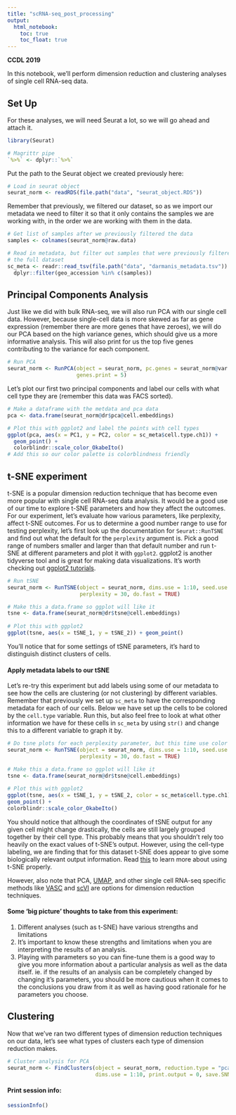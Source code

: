 ```yaml
---
title: "scRNA-seq_post_processing"
output:   
  html_notebook: 
    toc: true
    toc_float: true
---
```


**CCDL 2019**

In this notebook, we'll perform dimension reduction and clustering analyses of 
single cell RNA-seq data. 

## Set Up 
For these analyses, we will need Seurat a lot, so we will go ahead and attach it.  
```r
library(Seurat)

# Magrittr pipe
`%>%` <- dplyr::`%>%`
```

Put the path to the Seurat object we created previously here:
```r
# Load in seurat object
seurat_norm <- readRDS(file.path("data", "seurat_object.RDS"))
```

Remember that previously, we filtered our dataset, so as we import our metadata
we need to filter it so that it only contains the samples we are working with, 
in the order we are working with them in the data. 
```r
# Get list of samples after we previously filtered the data
samples <- colnames(seurat_norm@raw.data)

# Read in metadata, but filter out samples that were previously filtered out of 
# the full dataset
sc_meta <- readr::read_tsv(file.path("data", "darmanis_metadata.tsv")) %>% 
  dplyr::filter(geo_accession %in% c(samples))
```

## Principal Components Analysis
Just like we did with bulk RNA-seq, we will also run PCA with our single cell data. 
However, because single-cell data is more skewed as far as gene expression
(remember there are more genes that have zeroes), we will do our PCA based on the 
high variance genes, which should give us a more informative analysis.
This will also print for us the top five genes contributing to the variance for 
each component. 
```r
# Run PCA
seurat_norm <- RunPCA(object = seurat_norm, pc.genes = seurat_norm@var.genes,
                      genes.print = 5)
```

Let's plot our first two principal components and label our cells with what cell
type they are (remember this data was FACS sorted).
```r
# Make a dataframe with the metdata and pca data
pca <- data.frame(seurat_norm@dr$pca@cell.embeddings)

# Plot this with ggplot2 and label the points with cell types
ggplot(pca, aes(x = PC1, y = PC2, color = sc_meta$cell.type.ch1)) + 
  geom_point() +
  colorblindr::scale_color_OkabeIto() 
# Add this so our color palette is colorblindness friendly
```

## t-SNE experiment
t-SNE is a popular dimension reduction technique that has become even more popular
with single cell RNA-seq data analysis. 
It would be a good use of our time to explore t-SNE parameters and how they 
affect the outcomes.
For our experiment, let's evaluate how various parameters, like perplexity,
affect t-SNE outcomes.
For us to determine a good number range to use for testing perplexity, let's 
first look up the documentation for `Seurat::RunTSNE` and find out what the 
default for the `perplexity` argument is. 
Pick a good range of numbers smaller and larger than that default number and 
run t-SNE at different parameters and plot it with `ggplot2`. 
ggplot2 is another tidyverse tool and is great for making data visualizations.
It's worth checking out [ggplot2 tutorials](https://ggplot2.tidyverse.org/index.html). 
```r
# Run tSNE 
seurat_norm <- RunTSNE(object = seurat_norm, dims.use = 1:10, seed.use = 1234, 
                       perplexity = 30, do.fast = TRUE)

# Make this a data.frame so ggplot will like it
tsne <- data.frame(seurat_norm@dr$tsne@cell.embeddings)
  
# Plot this with ggplot2
ggplot(tsne, aes(x = tSNE_1, y = tSNE_2)) + geom_point() 
```
You'll notice that for some settings of tSNE parameters, it's hard to distinguish
distinct clusters of cells.
  
#### Apply metadata labels to our tSNE
Let's re-try this experiment but add labels using some of our metadata to see 
how the cells are clustering (or not clustering) by different variables. 
Remember that previously we set up `sc_meta` to have the corresponding
metadata for each of our cells. 
Below we have set up the cells to be colored by the `cell.type` variable. 
Run this, but also feel free to look at what other information we have for these
cells in `sc_meta` by using `str()` and change this to a different variable to 
graph it by.
```r
# Do tsne plots for each perplexity parameter, but this time use color argument
seurat_norm <- RunTSNE(object = seurat_norm, dims.use = 1:10, seed.use = 1234, 
                       perplexity = 30, do.fast = TRUE)

# Make this a data.frame so ggplot will like it
tsne <- data.frame(seurat_norm@dr$tsne@cell.embeddings)
  
# Plot this with ggplot2
ggplot(tsne, aes(x = tSNE_1, y = tSNE_2, color = sc_meta$cell.type.ch1)) + 
geom_point() + 
colorblindr::scale_color_OkabeIto() 
```
You should notice that although the coordinates of tSNE output for any given 
cell might change drastically, the cells are still largely grouped together by
their cell type. 
This probably means that you shouldn't rely too heavily on the exact values of
t-SNE's output. 
However, using the cell-type labeling, we are finding that for this dataset t-SNE
does appear to give some biologically relevant output information. 
Read [this](https://distill.pub/2016/misread-tsne/) to learn more about using 
t-SNE properly. 
  
However, also note that PCA, [UMAP](https://github.com/lmcinnes/umap), and 
other single cell RNA-seq specific methods like 
[VASC](https://www.sciencedirect.com/science/article/pii/S167202291830439X) 
and [scVI](https://scvi.readthedocs.io/en/master/readme.html) are options for 
dimension reduction techniques.

#### Some 'big picture' thoughts to take from this experiment: 
1) Different analyses (such as t-SNE) have various strengths and limitations 
2) It's important to know these strengths and limitations when you are 
   interpreting the results of an analysis.
3) Playing with parameters so you can fine-tune them is a good way to give you more
   information about a particular analysis as well as the data itself. 
   ie. if the results of an analysis can be completely changed by changing it's
   parameters, you should be more cautious when it comes to the conclusions you
   draw from it as well as having good rationale for he parameters you choose. 

## Clustering 
Now that we've ran two different types of dimension reduction techniques on our 
data, let's see what types of clusters each type of dimension reduction makes. 
```r
# Cluster analysis for PCA
seurat_norm <- FindClusters(object = seurat_norm, reduction.type = "pca",
                            dims.use = 1:10, print.output = 0, save.SNN = TRUE)
```

#### Print session info:
```r
sessionInfo()
```
